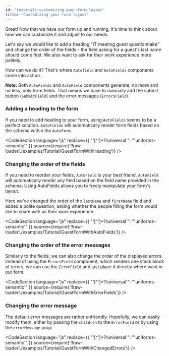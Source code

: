 ```yaml
---
id: 'tutorials-customizing-your-form-layout'
title: 'Customizing your form layout'
---
```



Great! Now that we have our form up and running, it's time to think about how we can customize it and adjust to our needs.

Let's say we would like to add a heading "IT meeting guest questionnaire" and change the order of the fields - the field asking for a guest's last name should come first.
We also want to ask for their work experience more politely.

How can we do it? That's where `Autofield` and `AutoFields` components come into action.

**Note:** Both `AutoFields` and `AutoField` components generate, no more and no less, only form fields.
That means we have to manually add the submit button (`SubmitField`) and the error messages (`ErrorsField`).

### Adding a heading to the form

If you need to add heading to your form, using `AutoFields` seems to be a perfect solution.
`AutoFields` will automatically render form fields based on the schema within the `AutoForm`.

<CodeSection
  language="js"
  replace={{ "'[^']*?/universal'": "'uniforms-semantic'" }}
  source={require('!!raw-loader!./examples/Tutorial/GuestFormWithHeading')}
/>

<TutorialForm>
  <GuestFormWithHeading />
</TutorialForm>

### Changing the order of the fields

If you need to reorder your fields, `AutoField` is your best friend.
`AutoField` will automatically render any field based on the field name provided in the schema.
Using AutoFields allows you to freely manipulate your form's layout.

Here we've changed the order of the `lastName` and `firstName` field and added a polite question,
asking whether the people filling the form would like to share with us their work experience.

<CodeSection
  language="js"
  replace={{ "'[^']*?/universal'": "'uniforms-semantic'" }}
  source={require('!!raw-loader!./examples/Tutorial/GuestFormWithAutoFields')}
/>

<TutorialForm>
  <GuestFormWithAutoFields />
</TutorialForm>

### Changing the order of the error messages

Similarly to the fields, we can also change the order of the displayed errors.
Instead of using the `ErrorsField` component, which renders one stack block of errors,
we can use the `ErrorField` and just place it directly where want in our form.

<CodeSection
  language="js"
  replace={{ "'[^']*?/universal'": "'uniforms-semantic'" }}
  source={require('!!raw-loader!./examples/Tutorial/GuestFormWithErrorFields')}
/>

<TutorialForm>
  <GuestFormWithErrorFields />
</TutorialForm>

### Changing the error message

The default error messages are rather unfriendly. Hopefully, we can easily modify them,
either by passing the `children` to the `ErrorField` or by using the `errorMessage` prop:

<CodeSection
  language="js"
  replace={{ "'[^']*?/universal'": "'uniforms-semantic'" }}
  source={require('!!raw-loader!./examples/Tutorial/GuestFormWithChangedErrors')}
/>

<TutorialForm>
  <GuestFormWithChangedErrors />
</TutorialForm>
